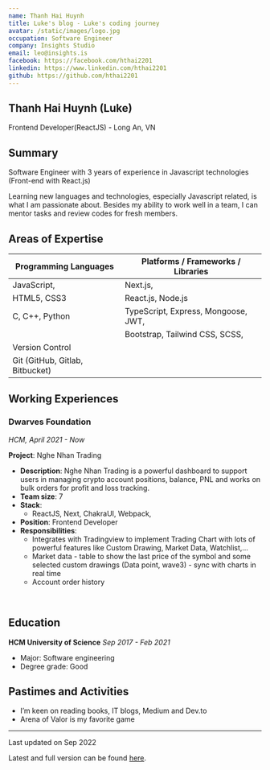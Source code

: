 ```yaml
---
name: Thanh Hai Huynh
title: Luke's blog - Luke's coding journey
avatar: /static/images/logo.jpg
occupation: Software Engineer
company: Insights Studio
email: leo@insights.is
facebook: https://facebook.com/hthai2201
linkedin: https://www.linkedin.com/hthai2201
github: https://github.com/hthai2201
---
```


## Thanh Hai Huynh (Luke)

Frontend Developer(ReactJS) - Long An, VN

## Summary

Software Engineer with 3 years of experience in Javascript technologies (Front-end with React.js)

Learning new languages and technologies, especially Javascript related, is what I am passionate about. Besides my ability to work well in a team, I can mentor tasks and review codes for fresh members.

## Areas of Expertise

| Programming Languages           | Platforms / Frameworks / Libraries                   |
| ------------------------------- | -----------------------------------------------------|
| JavaScript,                     | Next.js,                         |
| HTML5, CSS3                     | React.js, Node.js                                    |
| C, C++, Python                  | TypeScript, Express, Mongoose, JWT,                  |
|                                 | Bootstrap, Tailwind CSS, SCSS,                       |
| <span className="font-semibold">Version Control</span> | |
| Git (GitHub, Gitlab, Bitbucket) | |

## Working Experiences

### Dwarves Foundation

_HCM, April 2021 - Now_

**Project**: Nghe Nhan Trading 

- **Description**: Nghe Nhan Trading is a powerful dashboard to support users in managing crypto account positions, balance, PNL and works on bulk orders for profit and loss tracking.
- **Team size**: 7
- **Stack**:
  - ReactJS, Next, ChakraUI, Webpack,
- **Position**: Frontend Developer
- **Responsibilities**:
  - Integrates with Tradingview to implement Trading Chart with lots of powerful features like Custom Drawing, Market Data, Watchlist,...
  - Market data - table to show the last price of the symbol and some selected custom drawings (Data point, wave3) - sync with charts in real time
  - Account order history
<br />

## Education

**HCM University of Science**
_Sep 2017 - Feb 2021_

- Major: Software engineering
- Degree grade: Good

## Pastimes and Activities

- I’m keen on reading books, IT blogs, Medium and Dev.to
- Arena of Valor is my favorite game

---

Last updated on Sep 2022

Latest and full version can be found [here](/).
